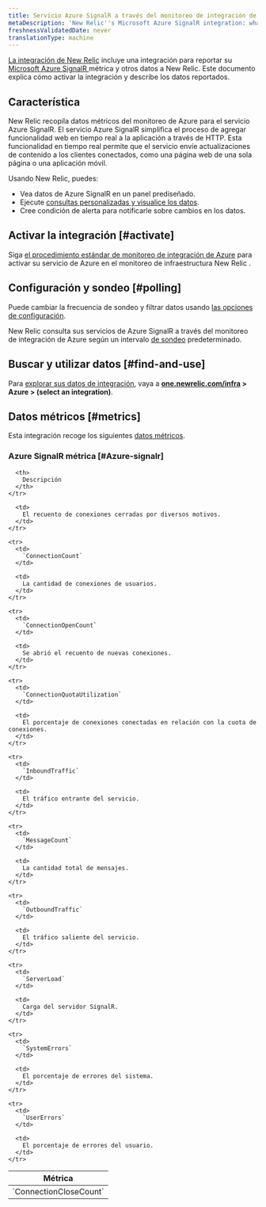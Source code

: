 ```yaml
---
title: Servicio Azure SignalR a través del monitoreo de integración de Azure
metaDescription: 'New Relic''s Microsoft Azure SignalR integration: what data it reports and how to enable it.'
freshnessValidatedDate: never
translationType: machine
---
```


[La integración de New Relic](/docs/infrastructure/integrations-getting-started/getting-started/introduction-infrastructure-integrations) incluye una integración para reportar su [Microsoft Azure SignalR ](https://learn.microsoft.com/en-us/azure/azure-signalr/)métrica y otros datos a New Relic. Este documento explica cómo activar la integración y describe los datos reportados.

## Característica

New Relic recopila datos métricos del monitoreo de Azure para el servicio Azure SignalR. El servicio Azure SignalR simplifica el proceso de agregar funcionalidad web en tiempo real a la aplicación a través de HTTP. Esta funcionalidad en tiempo real permite que el servicio envíe actualizaciones de contenido a los clientes conectados, como una página web de una sola página o una aplicación móvil.

Usando New Relic, puedes:

* Vea datos de Azure SignalR en un panel prediseñado.
* Ejecute [consultas personalizadas y visualice los datos](/docs/infrastructure/integrations-getting-started/getting-started/use-integration-data-new-relic-insights).
* Cree condición de alerta para notificarle sobre cambios en los datos.

## Activar la integración [#activate]

Siga [el procedimiento estándar de monitoreo de integración de Azure](/docs/infrastructure/microsoft-azure-integrations/azure-integrations-list/azure-monitor) para activar su servicio de Azure en el monitoreo de infraestructura New Relic .

## Configuración y sondeo [#polling]

Puede cambiar la frecuencia de sondeo y filtrar datos usando [las opciones de configuración](/docs/infrastructure/microsoft-azure-integrations/azure-integrations-list/azure-monitor/#settings).

New Relic consulta sus servicios de Azure SignalR a través del monitoreo de integración de Azure según un intervalo [de sondeo](/docs/infrastructure/microsoft-azure-integrations/azure-integrations-list/azure-monitor/#settings) predeterminado.

## Buscar y utilizar datos [#find-and-use]

Para [explorar sus datos de integración](/docs/infrastructure/integrations/find-use-infrastructure-integration-data), vaya a <DoNotTranslate>**[one.newrelic.com/infra](https://one.newrelic.com/infra) > Azure > (select an integration)**</DoNotTranslate>.

## Datos métricos [#metrics]

Esta integración recoge los siguientes [datos métricos](/docs/infrastructure/integrations-getting-started/getting-started/understand-integration-data-data-types#metric).

### Azure SignalR métrica [#Azure-signalr]

<table>
  <thead>
    <tr>
      <th style={{ width: "300px" }}>
        Métrica
      </th>

      <th>
        Descripción
      </th>
    </tr>
  </thead>

  <tbody>
    <tr>
      <td>
        `ConnectionCloseCount`
      </td>

      <td>
        El recuento de conexiones cerradas por diversos motivos.
      </td>
    </tr>

    <tr>
      <td>
        `ConnectionCount`
      </td>

      <td>
        La cantidad de conexiones de usuarios.
      </td>
    </tr>

    <tr>
      <td>
        `ConnectionOpenCount`
      </td>

      <td>
        Se abrió el recuento de nuevas conexiones.
      </td>
    </tr>

    <tr>
      <td>
        `ConnectionQuotaUtilization`
      </td>

      <td>
        El porcentaje de conexiones conectadas en relación con la cuota de conexiones.
      </td>
    </tr>

    <tr>
      <td>
        `InboundTraffic`
      </td>

      <td>
        El tráfico entrante del servicio.
      </td>
    </tr>

    <tr>
      <td>
        `MessageCount`
      </td>

      <td>
        La cantidad total de mensajes.
      </td>
    </tr>

    <tr>
      <td>
        `OutboundTraffic`
      </td>

      <td>
        El tráfico saliente del servicio.
      </td>
    </tr>

    <tr>
      <td>
        `ServerLoad`
      </td>

      <td>
        Carga del servidor SignalR.
      </td>
    </tr>

    <tr>
      <td>
        `SystemErrors`
      </td>

      <td>
        El porcentaje de errores del sistema.
      </td>
    </tr>

    <tr>
      <td>
        `UserErrors`
      </td>

      <td>
        El porcentaje de errores del usuario.
      </td>
    </tr>
  </tbody>
</table>